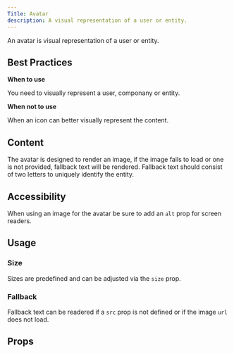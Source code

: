 ```yaml
---
Title: Avatar
description: A visual representation of a user or entity.
---
```


An avatar is visual representation of a user or entity.

<Demo fileName="avatar.tsx" />

## Best Practices

**When to use**

You need to visually represent a user, componany or entity.

**When not to use**

When an icon can better visually represent the content.

## Content

The avatar is designed to render an image, if the image fails to load or one is not provided,
fallback text will be rendered. Fallback text should consist of two letters to uniquely identify the
entity.

## Accessibility

When using an image for the avatar be sure to add an `alt` prop for screen readers.

## Usage

### Size

Sizes are predefined and can be adjusted via the `size` prop.

<Demo fileName="avatar-sizes.tsx" />

### Fallback

Fallback text can be readered if a `src` prop is not defined or if the image `url` does not load.

<Demo fileName="avatar-fallback.tsx" />

## Props

<PropsTable component="Avatar" />
